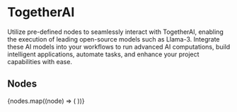 
# TogetherAI

Utilize pre-defined nodes to seamlessly interact with TogetherAI, enabling the execution of leading open-source models
such as Llama-3. Integrate these AI models into your workflows to run advanced AI computations, build intelligent
applications, automate tasks, and enhance your project capabilities with ease.

## Nodes

<Cards num={3}>
  {nodes.map((node) => (
    <NodeCard
      key={node.meta.id}
      title={node.meta.name}
      image={node.meta.icon.url}
      href={`/showcase/together-ai/${node.meta.id}`}
    />
  ))}
</Cards>
